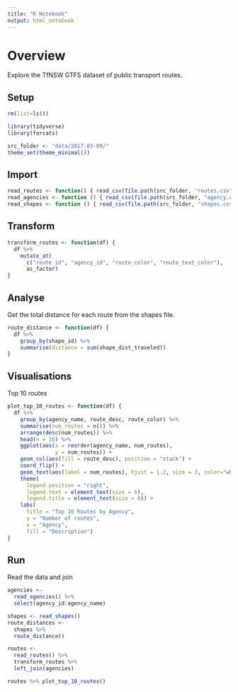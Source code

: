 ```yaml
---
title: "R Notebook"
output: html_notebook
---
```


# Overview

Explore the TfNSW GTFS dataset of public transport routes.

## Setup

```r
rm(list=ls())

library(tidyverse)
library(forcats)

src_folder <- "data/2017-03-09/"
theme_set(theme_minimal())
```

## Import

```r
read_routes <- function() { read_csv(file.path(src_folder, "routes.csv")) }
read_agencies <- function () { read_csv(file.path(src_folder, "agency.csv")) }
read_shapes <- function () { read_csv(file.path(src_folder, "shapes.csv")) }
```

## Transform

```r
transform_routes <- function(df) {
  df %>%
    mutate_at(
      c("route_id", "agency_id", "route_color", "route_text_color"), 
      as_factor)
}
```

## Analyse

Get the total distance for each route from the shapes file.
```r
route_distance <- function(df) {
  df %>%
    group_by(shape_id) %>%
    summarise(distance = sum(shape_dist_traveled))
}
```

## Visualisations

Top 10 routes
```r
plot_top_10_routes <- function(df) {
  df %>%
    group_by(agency_name, route_desc, route_color) %>%
    summarise(num_routes = n()) %>%
    arrange(desc(num_routes)) %>%
    head(n = 10) %>%  
    ggplot(aes(x = reorder(agency_name, num_routes), 
               y = num_routes)) +
    geom_col(aes(fill = route_desc), position = "stack") +
    coord_flip() +
    geom_text(aes(label = num_routes), hjust = 1.2, size = 3, color="white") +
    theme(
      legend.position = "right", 
      legend.text = element_text(size = 6), 
      legend.title = element_text(size = 8)) +
    labs(
      title = "Top 10 Routes by Agency",
      y = "Number of routes",
      x = "Agency",
      fill = "Description")
}
```


## Run

Read the data and join
```r
agencies <- 
  read_agencies() %>% 
  select(agency_id:agency_name)

shapes <- read_shapes()
route_distances <- 
  shapes %>% 
  route_distance()

routes <- 
  read_routes() %>% 
  transform_routes %>%
  left_join(agencies)

```


```r
routes %>% plot_top_10_routes()
```

